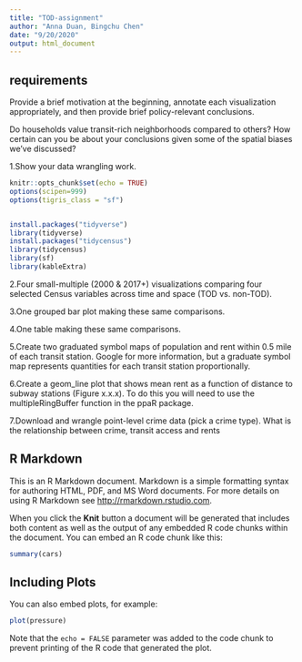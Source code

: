 ```yaml
---
title: "TOD-assignment"
author: "Anna Duan, Bingchu Chen"
date: "9/20/2020"
output: html_document
---
```

## requirements
Provide a brief motivation at the beginning, annotate each visualization appropriately, and then provide brief policy-relevant conclusions.

Do households value transit-rich neighborhoods compared to others? How certain can you be about your conclusions given some of the spatial biases we've discussed? 

1.Show your data wrangling work.
```r
knitr::opts_chunk$set(echo = TRUE)
options(scipen=999)
options(tigris_class = "sf")


install.packages("tidyverse")
library(tidyverse)
install.packages("tidycensus")
library(tidycensus)
library(sf)
library(kableExtra)

```

2.Four small-multiple (2000 & 2017+) visualizations comparing four selected Census variables across time and space (TOD vs. non-TOD).


3.One grouped bar plot making these same comparisons.


4.One table making these same comparisons.


5.Create two graduated symbol maps of population and rent within 0.5 mile of each transit station. Google for more information, but a graduate symbol map represents quantities for each transit station proportionally.

6.Create a geom_line plot that shows mean rent as a function of distance to subway stations (Figure x.x.x). To do this you will need to use the multipleRingBuffer function in the ppaR package.


7.Download and wrangle point-level crime data (pick a crime type). What is the relationship between crime, transit access and rents



## R Markdown

This is an R Markdown document. Markdown is a simple formatting syntax for authoring HTML, PDF, and MS Word documents. For more details on using R Markdown see <http://rmarkdown.rstudio.com>.

When you click the **Knit** button a document will be generated that includes both content as well as the output of any embedded R code chunks within the document. You can embed an R code chunk like this:

```r
summary(cars)
```

## Including Plots

You can also embed plots, for example:

```r
plot(pressure)
```

Note that the `echo = FALSE` parameter was added to the code chunk to prevent printing of the R code that generated the plot.
